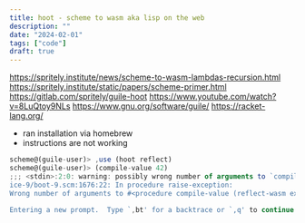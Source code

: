 ```yaml
---
title: hoot - scheme to wasm aka lisp on the web
description: ""
date: "2024-02-01"
tags: ["code"]
draft: true
---
```


https://spritely.institute/news/scheme-to-wasm-lambdas-recursion.html
https://spritely.institute/static/papers/scheme-primer.html
https://gitlab.com/spritely/guile-hoot
https://www.youtube.com/watch?v=8LuQtoy9NLs
https://www.gnu.org/software/guile/
https://racket-lang.org/

- ran installation via homebrew
- instructions are not working

```js
scheme@(guile-user)> ,use (hoot reflect)
scheme@(guile-user)> (compile-value 42)
;;; <stdin>:2:0: warning: possibly wrong number of arguments to `compile-value'
ice-9/boot-9.scm:1676:22: In procedure raise-exception:
Wrong number of arguments to #<procedure compile-value (reflect-wasm exp #:optional imports)>

Entering a new prompt.  Type `,bt' for a backtrace or `,q' to continue.
```
